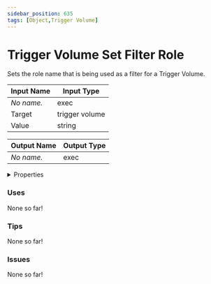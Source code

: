 ```yaml
---
sidebar_position: 635
tags: [Object,Trigger Volume]
---
```


# Trigger Volume Set Filter Role

Sets the role name that is being used as a filter for a Trigger Volume.




<EsbSvg />

| Input Name | Input Type |
|-----------|-----------|
| *No name.* | exec |
| Target | trigger volume |
| Value | string |

| Output Name | Output Type |
|-----------|-----------|
| *No name.* | exec |


<details>
  <summary>Properties</summary>
  <div>
    <div>
    <table>
      <thead>
        <tr>
          <th>Is beta required?</th>
          <th>❌</th>
        </tr>
        <tr>
          <th>Is this chip a trolling risk?</th>
          <th>❌</th>
        </tr>
        <tr>
          <th>Chip UUID</th>
          <th>55cfecf9-2623-4aad-948c-6ca89f11911b</th>
        </tr>
      </thead>
    </table>
    </div>
  </div>
</details>

### Uses

None so far!

### Tips

None so far!

### Issues

None so far!